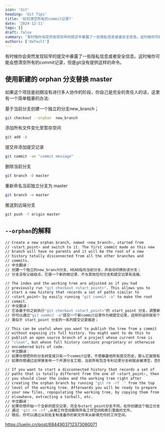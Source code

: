 ```yaml
---
icon: 'Git'
heading: 'Git Tips'
title: '如何清空所有的commit记录?'
date: '2024-12-11'
tags: []
draft: false
summary: '有时候你会突然发现较早的提交中暴露了一些隐私信息或者安全信息。这时候你可能会想清空所有的commit记录，但是git没有提供这样的命令'
authors: ['default']
---
```


有时候你会突然发现较早的提交中暴露了一些隐私信息或者安全信息。这时候你可能会想清空所有的commit记录，但是git没有提供这样的命令。

## 使用新建的 orphan 分支替换 master

如果这个项目是初期没有进行多人协作的阶段，你自己是完全的责任人的话，这里有一个简单粗暴的办法:

基于当前分支创建一个独立的分支new_branch；

```bash
git checkout --orphan  new_branch
```

添加所有文件变化至暂存空间

```bash
git add -A
```

提交并添加提交记录

```bash
git commit -am "commit message"
```

删除当前分支

```bash
git branch -D master
```

重新命名当前独立分支为 master

```bash
git branch -m master
```

推送到远端分支

```bash
git push -f origin master
```

## `--orphan`的解释

```bash
// Create a new orphan branch, named <new_branch>, started from
// <start_point> and switch to it. The first commit made on this new
// branch will have no parents and it will be the root of a new
// history totally disconnected from all the other branches and
// commits.
// 中文翻译：
// 创建一个独立的new_branch分支，HEAD指向当前分支，并自动切换到该分支；
// 分支没有父级结点，它是一个新的根记录，不与其他任何分支和提交记录有连接。

// The index and the working tree are adjusted as if you had
// previously run "git checkout <start_point>". This allows you to
// start a new history that records a set of paths similar to
// <start_point> by easily running "git commit -a" to make the root
// commit.
// 中文翻译：
// 它会基于你之前执行"git checkout <start_point>"的 start_point 分支，调整新的索引和分支树
// 你可以通过"git commit -a"提交一个新commit记录作为根提交记录，这样的话你就有个一个新的历史记录，
// 类似于 start_point 分支的一系列提交记录痕迹；

// This can be useful when you want to publish the tree from a commit
// without exposing its full history. You might want to do this to
// publish an open source branch of a project whose current tree is
// "clean", but whose full history contains proprietary or otherwise
// encumbered bits of code.
// 中文翻译：
// 如果你想把你的分支树变成只有一个commit记录，不想暴露他所有提交历史，那么它就很有用。
// 如果你想通过这样做发布一个开源分支工程，当前所有包含专利记录分支树就会被清空，否则就是一堆冗余的代码；

// If you want to start a disconnected history that records a set of
// paths that is totally different from the one of <start_point>, then
// you should clear the index and the working tree right after
// creating the orphan branch by running "git rm -rf ." from the top
// level of the working tree. Afterwards you will be ready to prepare
// your new files, repopulating the working tree, by copying them from
// elsewhere, extracting a tarball, etc.
// 中文翻译：
// 如果你想开始一个全新的提交记录，完全与start_point分支不同，在你创建这个独立分支后，
// 通过 'git rm -rf',从根工作空间删除所有工作空间和索引里面的文件。
// 随后，你可以通过从别处复制准备你的新文件来从新填充你的工作空间。

```

https://juejin.cn/post/6844903712373080071
